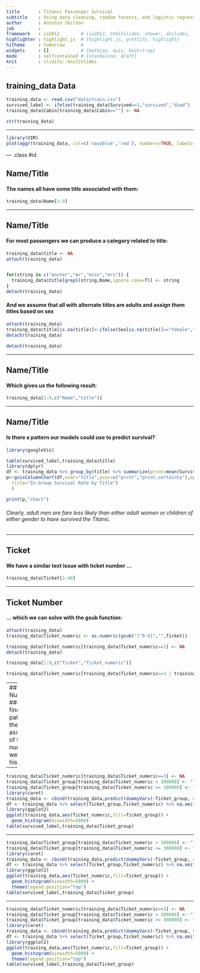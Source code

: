 ```yaml
---
title       : Titanic Passenger Survival
subtitle    : Using data cleaning, random forests, and logistic regression to predict passenger survival on the RMS Titanic
author      : Antonio Skilton
job         : 
framework   : io2012        # {io2012, html5slides, shower, dzslides, ...}
highlighter : highlight.js  # {highlight.js, prettify, highlight}
hitheme     : tomorrow      # 
widgets     : []            # {mathjax, quiz, bootstrap}
mode        : selfcontained # {standalone, draft}
knit        : slidify::knit2slides
---
```


## training_data Data
```r
training_data <- read.csv("data/train.csv")
survived_label <- ifelse(training_data$Survived==1,"survived","died")
training_data$Cabin[training_data$Cabin==""] <- NA
```
```r
str(training_data)
```

---

```r
library(VIM)
plot(aggr(training_data, col=c('navyblue','red'), numbers=TRUE, labels=names(training_data), sortVars=TRUE, cex.axis=.7,prop=TRUE, gap=3, ylab=c("Histogram of missing data","Pattern")))
```


--- .class #id 

## Name/Title
#### The names all have some title associated with them:

```r
training_data$Name[1:9]
```


---

## Name/Title
#### For most passengers we can produce a category related to title:
```r
training_data$title <- NA
attach(training_data)


for(string in c("master","mr","miss","mrs")) {
  training_data$title[grepl(string,Name,ignore.case=T)] <- string 
}
detach(training_data)
```
#### And we assume that all with alternate titles are adults and assign them titles based on sex
```r
attach(training_data)
training_data$title[is.na(title)]<-ifelse(Sex[is.na(title)]=="female","mrs","mr")
detach(training_data)
```
```r
detach(training_data)
```

--- 

## Name/Title
#### Which gives us the following result:

```r
training_data[1:9,c("Name","title")]
```

---

## Name/Title
#### Is there a pattern our models could use to predict survival?
```r
library(googleVis)
```
```r
table(survived_label,training_data$title)
library(dplyr)
df <- training_data %>% group_by(title) %>% summarize(prcnt=mean(Survived), prcnt.html.tooltip=n()) %>%filter(!is.na(title)) %>% mutate(prcnt.certainty=c(TRUE,FALSE,TRUE,FALSE))
p<-gvisColumnChart(df,xvar="title",yvar=c("prcnt","prcnt.certainty"),options=list(legend='none',
  title="In-Group Survival Rate by Title")
  )
```
```r
print(p,"chart")
```

###### Clearly, adult men are fare less likely than either adult women or children of either gender to have survived the Titanic.

---

## Ticket
#### We have a similar text issue with ticket number ...

```r
training_data$Ticket[1:40]
```

---

## Ticket Number
#### ... which we can solve with the gsub function:
```r
attach(training_data)
training_data$Ticket_numeric <- as.numeric(gsub("[^0-9]","",Ticket))
```
```r
training_data$Ticket_numeric[training_data$Ticket_numeric==3] <- NA
detach(training_data)
```
```r
training_data[1:9,c("Ticket","Ticket_numeric")]
```
```r
training_data$Ticket_numeric[training_data$Ticket_numeric==3 | training_data$Ticket_numeric > 2500000] <- NA
```

---
## Ticket Number
#### To find patterns in the assignment of ticket numbers, we plot a histogram
```r
library(ggplot2)
ggplot(training_data,aes(Ticket_numeric)) + 
  geom_histogram()
```

---


```r
training_data$Ticket_numeric[training_data$Ticket_numeric==3] <- NA
training_data$Ticket_group[training_data$Ticket_numeric < 300000] <- "lowTicketNumber"
training_data$Ticket_group[training_data$Ticket_numeric >= 300000] <- "highTicketNumber"
library(caret)
training_data <- cbind(training_data,predict(dummyVars(~Ticket_group, data = training_data), newdata = training_data))
df <- training_data %>% select(Ticket_group,Ticket_numeric) %>% na.omit()
library(ggplot2)
ggplot(training_data,aes(Ticket_numeric,fill=Ticket_group)) +
  geom_histogram(binwidth=5000) 
table(survived_label,training_data$Ticket_group)
```

---

```r
training_data$Ticket_group[training_data$Ticket_numeric < 300000] <- "lowTicketNumber"
training_data$Ticket_group[training_data$Ticket_numeric >= 300000] <- "highTicketNumber"
library(caret)
training_data <- cbind(training_data,predict(dummyVars(~Ticket_group, data = training_data), newdata = training_data))
df <- training_data %>% select(Ticket_group,Ticket_numeric) %>% na.omit()
library(ggplot2)
ggplot(training_data,aes(Ticket_numeric,fill=Ticket_group)) +
  geom_histogram(binwidth=5000) +
  theme(legend.position="top")
table(survived_label,training_data$Ticket_group)
```



---

```r
training_data$Ticket_numeric[training_data$Ticket_numeric==3] <- NA
training_data$Ticket_group[training_data$Ticket_numeric < 300000] <- "lowTicketNumber"
training_data$Ticket_group[training_data$Ticket_numeric >= 300000] <- "highTicketNumber"
library(caret)
training_data <- cbind(training_data,predict(dummyVars(~Ticket_group, data = training_data), newdata = training_data))
df <- training_data %>% select(Ticket_group,Ticket_numeric) %>% na.omit()
library(ggplot2)
ggplot(training_data,aes(Ticket_numeric,fill=Ticket_group)) +
  geom_histogram(binwidth=5000) +
  theme(legend.position="top")
table(survived_label,training_data$Ticket_group)
```